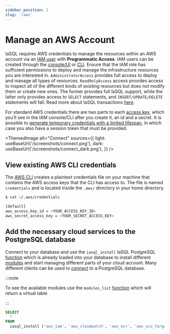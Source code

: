 ```yaml
---
sidebar_position: 1
slug: '/aws'
---
```


# Manage an AWS Account

IaSQL requires AWS credentials to manage the resources within an AWS account via an [IAM user](https://docs.aws.amazon.com/IAM/latest/UserGuide/id_users.html) with **Programmatic Access**. IAM users can be created through the [console/UI](https://docs.aws.amazon.com/IAM/latest/UserGuide/id_users_create.html#id_users_create_console) or [CLI](https://docs.aws.amazon.com/IAM/latest/UserGuide/id_users_create.html#id_users_create_cliwpsapi). Ensure that the IAM role has sufficient permissions to deploy and manage the infrastructure resources you are interested in. `AdministratorAccess` provides full access to deploy and manage all types of resources. `ReadOnlyAccess` access provides access to inspect all of the different kinds of existing resources but does not modify them or create new ones. The former provides full IaSQL support, while the latter only provides access to `SELECT` statements, and `INSERT/UPDATE/DELETE` statements will fail. Read more about IaSQL transactions [here](../concepts/transaction.md).

For standard AWS credentials there are two parts to each [access key](https://docs.aws.amazon.com/general/latest/gr/aws-sec-cred-types.html#access-keys-and-secret-access-keys), which you’ll see in the IAM console/CLI after you create it, an id and a secret. It is possible to [generate temporary credentials with a limited lifespan](https://docs.aws.amazon.com/IAM/latest/UserGuide/id_credentials_temp_request.html), in which case you also have a session token that must be provided.


<ThemedImage
  alt="Connect"
  sources={{
    light: useBaseUrl('/screenshots/connect.png'),
    dark: useBaseUrl('/screenshots/connect_dark.png'),
  }}
/>


## View existing AWS CLI credentials

The [AWS CLI](https://docs.aws.amazon.com/cli/latest/userguide/getting-started-install.html) creates a plaintext credentials file on your machine that contains the AWS access keys that the CLI has access to. The file is named `credentials` and is located inside the `.aws/` directory in your home directory.

```bash
$ cat ~/.aws/credentials

[default]
aws_access_key_id = <YOUR_ACCESS_KEY_ID>
aws_secret_access_key = <YOUR_SECRET_ACCESS_KEY>
```

## Add the necessary cloud services to the PostgreSQL database

Connect to your database and use the `iasql_install` IaSQL PostgreSQL [function](../modules/builtin/iasql_functions.md) which is already loaded into your database to install different [modules](../concepts/module.md) and start managing different parts of your cloud account. Many different clients can be used to [connect](../how-to/connect.mdx) to a PostgreSQL database.

:::note

To see the available modules use the `modules_list` [function](../modules/builtin/iasql_functions.md) which will return a virtual table

:::

```sql
SELECT
  *
FROM
  iasql_install ('aws_iam', 'aws_cloudwatch', 'aws_ecr', 'aws_ecs_fargate', 'aws_elb', 'aws_security_group', 'aws_vpc');
```
